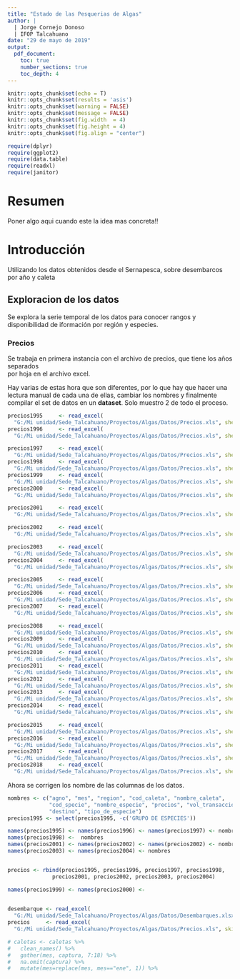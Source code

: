 ```yaml
---
title: "Estado de las Pesquerias de Algas"
author: | 
  | Jorge Cornejo Donoso
  | IFOP Talcahuano
date: "29 de mayo de 2019"
output:
  pdf_document:
    toc: true
    number_sections: true
    toc_depth: 4
---
```


```r
knitr::opts_chunk$set(echo = T)
knitr::opts_chunk$set(results = 'asis')
knitr::opts_chunk$set(warning = FALSE)
knitr::opts_chunk$set(message = FALSE)
knitr::opts_chunk$set(fig.width  = 4)
knitr::opts_chunk$set(fig.height = 4)
knitr::opts_chunk$set(fig.align = "center")

```

```r
require(dplyr)
require(ggplot2)
require(data.table)
require(readxl)
require(janitor)
```


# Resumen

Poner algo aqui cuando este la idea mas concreta!!

# Introducción

Utilizando los datos obtenidos desde el Sernapesca, sobre desembarcos por año y caleta

## Exploracion de los datos

Se explora la serie temporal de los datos para conocer rangos y disponibilidad de iformación por región y especies.

### Precios

Se trabaja en primera instancia con el archivo de precios, que tiene los años separados  
por hoja en el archivo excel.

Hay varias de estas hora que son diferentes, por lo que hay que hacer una lectura manual de cada una de ellas, cambiar los nombres y finalmente compilar el set de datos en un **dataset**. Solo muestro 2 de todo el proceso.

```r
precios1995     <- read_excel(
  "G:/Mi unidad/Sede_Talcahuano/Proyectos/Algas/Datos/Precios.xls", sheet = 1, skip = 3)
precios1996     <- read_excel(
  "G:/Mi unidad/Sede_Talcahuano/Proyectos/Algas/Datos/Precios.xls", sheet = 2, skip = 3)

```

```r
precios1997     <- read_excel(
  "G:/Mi unidad/Sede_Talcahuano/Proyectos/Algas/Datos/Precios.xls", sheet = 3, skip = 3)
precios1998     <- read_excel(
  "G:/Mi unidad/Sede_Talcahuano/Proyectos/Algas/Datos/Precios.xls", sheet = 4, skip = 3)
precios1999     <- read_excel(
  "G:/Mi unidad/Sede_Talcahuano/Proyectos/Algas/Datos/Precios.xls", sheet = 5, skip = 3)
precios2000     <- read_excel(
  "G:/Mi unidad/Sede_Talcahuano/Proyectos/Algas/Datos/Precios.xls", sheet = 6, skip = 3)

precios2001     <- read_excel(
  "G:/Mi unidad/Sede_Talcahuano/Proyectos/Algas/Datos/Precios.xls", sheet = 7, skip = 2)

precios2002     <- read_excel(
  "G:/Mi unidad/Sede_Talcahuano/Proyectos/Algas/Datos/Precios.xls", sheet = 8, skip = 3)

precios2003     <- read_excel(
  "G:/Mi unidad/Sede_Talcahuano/Proyectos/Algas/Datos/Precios.xls", sheet = 9, skip = 2)
precios2004     <- read_excel(
  "G:/Mi unidad/Sede_Talcahuano/Proyectos/Algas/Datos/Precios.xls", sheet = 10, skip = 2)

precios2005     <- read_excel(
  "G:/Mi unidad/Sede_Talcahuano/Proyectos/Algas/Datos/Precios.xls", sheet = 11, skip = 3)
precios2006     <- read_excel(
  "G:/Mi unidad/Sede_Talcahuano/Proyectos/Algas/Datos/Precios.xls", sheet = 12, skip = 3)
precios2007     <- read_excel(
  "G:/Mi unidad/Sede_Talcahuano/Proyectos/Algas/Datos/Precios.xls", sheet = 13, skip = 3)

precios2008     <- read_excel(
  "G:/Mi unidad/Sede_Talcahuano/Proyectos/Algas/Datos/Precios.xls", sheet = 13, skip = 4)
precios2009     <- read_excel(
  "G:/Mi unidad/Sede_Talcahuano/Proyectos/Algas/Datos/Precios.xls", sheet = 14, skip = 4)
precios2010     <- read_excel(
  "G:/Mi unidad/Sede_Talcahuano/Proyectos/Algas/Datos/Precios.xls", sheet = 15, skip = 4)
precios2011     <- read_excel(
  "G:/Mi unidad/Sede_Talcahuano/Proyectos/Algas/Datos/Precios.xls", sheet = 16, skip = 4)
precios2012     <- read_excel(
  "G:/Mi unidad/Sede_Talcahuano/Proyectos/Algas/Datos/Precios.xls", sheet = 17, skip = 4)
precios2013     <- read_excel(
  "G:/Mi unidad/Sede_Talcahuano/Proyectos/Algas/Datos/Precios.xls", sheet = 18, skip = 4)
precios2014     <- read_excel(
  "G:/Mi unidad/Sede_Talcahuano/Proyectos/Algas/Datos/Precios.xls", sheet = 19, skip = 4)

precios2015     <- read_excel(
  "G:/Mi unidad/Sede_Talcahuano/Proyectos/Algas/Datos/Precios.xls", sheet = 20, skip = 5)
precios2016     <- read_excel(
  "G:/Mi unidad/Sede_Talcahuano/Proyectos/Algas/Datos/Precios.xls", sheet = 21, skip = 5)
precios2017     <- read_excel(
  "G:/Mi unidad/Sede_Talcahuano/Proyectos/Algas/Datos/Precios.xls", sheet = 22, skip = 5)
precios2018     <- read_excel(
  "G:/Mi unidad/Sede_Talcahuano/Proyectos/Algas/Datos/Precios.xls", sheet = 23, skip = 5)

```

Ahora se corrigen los nombre de las columnas de los datos.

```r
nombres <- c("agno", "mes", "region", "cod_caleta", "nombre_caleta", 
             "cod_specie", "nombre_especie", "precios", "vol_transaccion", 
             "destino", "tipo_de_especie")
precios1995 <- select(precios1995, -c('GRUPO DE ESPECIES'))

names(precios1995) <- names(precios1996) <- names(precios1997) <- nombres
names(precios1998) <-  nombres 
names(precios2001) <- names(precios2002) <- names(precios2002) <- nombres 
names(precios2003) <- names(precios2004) <- nombres 


precios <- rbind(precios1995, precios1996, precios1997, precios1998, 
              precios2001, precios2002, precios2003, precios2004)

names(precios1999) <- names(precios2000) <-
  
```




```r
desembarque <- read_excel(
  "G:/Mi unidad/Sede_Talcahuano/Proyectos/Algas/Datos/Desembarques.xlsx", skip = 1)
precios     <- read_excel(
  "G:/Mi unidad/Sede_Talcahuano/Proyectos/Algas/Datos/Precios.xls", skip = 1)

# caletas <- caletas %>%
#   clean_names() %>%
#   gather(mes, captura, 7:18) %>%
#   na.omit(captura) %>%
#   mutate(mes=replace(mes, mes=="ene", 1)) %>% 
```



